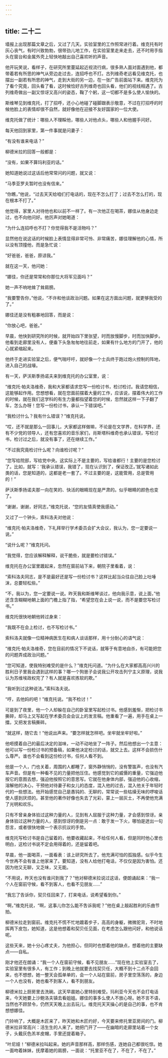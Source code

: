 ```yaml
---
---
---
```

title: 二十二
---



墙报上出现那篇文章之后，又过了几天。实验室里的工作照常进行着。维克托有时灰心丧气，有时兴致勃勃，很带劲儿地工作，在实验室里走来走去，还不时用手指头在窗台和金属外壳上轻快地敲出自己喜欢听的声音。

他开玩笑说，看样子，在研究所里蔓延起近视流行病，很多熟人面对面遇到他，都带着若有所思的神气从旁边走过去，连招呼也不打。古列维奇老远看见维克托，也摆出一副若有所思的神气，走到大街的另一边，在一张广告前面站下来。维克托为了看个究竟，回头看了看，这时候恰好古列维奇也回头看，他们的视线相遇了。古列维奇做出一副又惊讶又高兴的姿态，鞠了个躬，这一切都不是多么使人愉快的。

斯维琴见到维克托，打了招呼，还小心地碰了碰脚跟表示敬意，不过在打招呼的时候他脸上的表情却很不自然，就好像他在迎接不友好国家的一位大使。

维克托做了统计：哪些人不理睬他，哪些人对他点头，哪些人和他握手问好。

每天他回到家里，第一件事就是问妻子：

“有没有谁来电话？”

柳德米拉的回答一般都是：

“没有，如果不算玛利亚的话。”

她知道她说过这话后他常常问的问题，就又说：

“马季亚罗夫暂时也没有信来。”

“你瞧，”他说，“过去天天给咱们打电话的，现在不怎么打了；过去不怎么打的，现在根本不打了。”

他觉得，家里人对待他也和以前不一样了。有一次他正在喝茶，娜佳从他身边走过，也不向他问好。他厉声对她喝道：

“为什么连招呼也不打？你觉得我不是活物吗？”

显然他在说这话的时候脸上表情显得非常可怜、非常痛苦，娜佳理解他的心情，所以没有顶撞他，而是急忙说：

“好爸爸，爸爸，原谅我。”

就在这一天，他问她：

“娜佳，你还是常常和你那位大将军见面吗？”

她一声不响地耸了耸肩膀。

“我要警告你，”他说，“不许和他谈政治问题。如果在这方面出问题，就更够我受的了。”

娜佳还是没有粗暴地回答，而是说：

“你放心吧，爸爸。”

早晨，他快到研究所的时候，就开始四下里张望，时而放慢脚步，时而加快脚步。他看到走廊里没有人，便垂下头急匆匆地往前走，如果有什么地方的门开了，他的心就紧缩起来。

他终于走进实验室之后，便气喘吁吁，就好像一个士兵终于跑过炮火控制的阵地，进入自己的战壕。

有一天，萨沃斯季扬诺夫来到维克托的办公室里，说：

“维克托·帕夫洛维奇，我和大家都请求您写一份检讨书，检讨检讨。我请您相信，这能够起作用。您想想看，就在您面前摆着大量的工作，应该说，摆着伟大的工作的时候，就在我们这学科的有生力量都指望着您的时候，忽然就这样一下子翻了车，怎么办呀！您写一份检讨书，承认一下错误吧。”

“我检讨什么？我有什么错误？”维克托说。

“哎，还不就是那么一回事儿，大家都这样做嘛，不论是在文学界，在科学界，还有不少党的领导人，还有您喜欢的音乐家们，肖斯塔科维奇也承认错误，写检讨书，检讨过之后，就没有事了，还在继续工作。”

“不过我究竟检讨什么呢？向谁检讨呢？”

“您写给院部，写给党中央。这实际上不是主要的，写给谁都行！主要的是您检讨了。比如，就写：‘我承认错误，我错了，现在认识到了，保证改正。’就写诸如此类的话，您是知道的，这都是老一套了。不过主要的是，这能管用，总是管用的！”

萨沃斯季扬诺夫那一向在笑的、快活的眼睛现在是严肃的。似乎眼睛的颜色也变了。

“谢谢，谢谢，好同志，”维克托说，“您的友情真使我感动。”

又过了一个钟头，索科洛夫对他说：

“维克托·帕夫洛维奇，下礼拜举行学术委员会扩大会议，我认为，您一定要说一说。”

“说什么呢？”维克托问。

“我觉得，您应该解释解释，说干脆些，就是要检讨错误。”

维克托在办公室里踱起来，忽然在窗前站下来，朝院子里看着，说：

“索科洛夫同志，是不是最好还是写一份检讨书？这样比起当众往自己脸上吐唾沫，总要轻松些。”

“不，我以为，您一定要说一说。昨天我和斯维琴谈过，他向我示意，说上面，”他还含含糊糊地朝上面的门檐上指了指，“希望您在会上说一说，而不是要您写检讨书。”

维克托很快地朝他转过身来：

“我既不在会上检讨，也不写检讨书。”

索科洛夫就像一位精神病医生在和病人谈话那样，用十分耐心的语气说：

“维克托·帕夫洛维奇，您在目前的情况下不说话，就等于有意地自杀，有可能把您的问题弄成政治问题。”

“您可知道，使我特别难受的是什么？”维克托问道。“为什么在大家都高高兴兴的胜利日子里我会遇到这样的事？哪一个狗崽子会说我公开攻击列宁主义原理，说我认为苏维埃政权完了？有人就是喜欢拣软的欺。”

“我听到过这种说法。”索科洛夫说。

“哼，去他妈的吧！”维克托说。“我不检讨！”

可是到了夜里，他一个人却躲在自己的卧室里写起检讨书。他感到羞惭，把检讨书撕碎，却马上又写起在学术委员会会议上的发言稿。他重看了一遍，用手在桌上一擂，又把发言稿撕碎。

“就这样，随它去！”他说出声来。“要怎样就怎样吧。坐牢就坐牢好啦。”

他咂摸着自己的最后决定的滋味，一动不动地坐了一阵子。然后他想出一个主意：他可以写一份检讨书的预备稿，如果他决定检讨的话，就交上去。这样不会损伤什么尊严。谁也不会看到这份检讨书，任何人看不到。

他是一个人，门也关着，周围的人都睡了，窗外静悄悄的，没有警笛声，也没有汽车声音。但是有一种看不见的力量把他压住。他感觉到它的威慑的重量，它强迫他按它的意图去想，强迫他按照它的意思写。它就在他身体内部，强迫他的心收缩，溶解他的决心，干预他对待妻子和女儿的态度，混入他的过去，混入他关于年轻时代的一些想法。他开始感觉自己是愚钝的、无聊的，常常说一些枯燥无味的啰唆话使人感到厌烦的。甚至他的著作好像也失去了光彩，蒙上一层灰土，不再使他充满了光明和欢乐。

只有不曾亲身体验过这种力量的人，见到有人屈服于这种力量，才会感到惊讶。亲身体验过这种力量的人，感到惊讶的倒是另一点：敢于发一下火，哪怕是迸出一句怨言，或者很快地做一个表示抗议的手势。

维克托写检讨书是自己留着的，他要收藏起来，不给任何人看，但是同时他心里也明白，这检讨书说不定会用得着的，还是留着吧。

早晨，他一面喝茶，一面看表：该上研究所去了。他充满可怕的孤独感。似乎今生今世再不会有谁上他家来了。要知道，没有人给他打电话，不仅仅是因为害怕。还因为他又无聊，又乏味，又无能。

“不用说，昨天也没有谁问到我了？”他对柳德米拉说过这话，便朗诵起来：“我一个人在窗前守候，看不到客人，也看不见朋友……”

“我忘了告诉你，契贝任回来了，打来电话，说希望看到你。”

“啊，”维克托说，“啊，这事儿你怎么能不吿诉我呢？”他在桌上敲起胜利的乐曲节拍。

柳德米拉走到窗前。维克托不慌不忙地踱着步子，高高的身躯，微微驼背，不时地挥两下皮包，她知道，这是他想着和契贝任见面，在考虑怎么跟他问好，和他说话呢。

这些天来，她十分心疼丈夫，为他担心，但同时也想着他的缺点，想着他的主要缺点——自私。

刚才他还在朗诵：“我一个人在窗前守候，看不见朋友……”现在他上实验室去了，实验室里有很多人，有工作；到晚上他就要去找契贝任，大概不到十二点不会回来，也不想想，她一整天会孤单单的，会一个人站在窗前，房子里空荡荡的，身边一个人也没有，她也看不到客人，看不到朋友。

柳德米拉上厨房里去洗碗。这天早晨她心里特别难受。玛利亚今天也不会打电话来，今天她要上沙鲍洛夫镇去看姐姐。娜佳的事多么使人不放心呀。她不言不语，当然也不顾禁令，仍然天天晚上出去玩儿。维克托天天操心的是自己的事，也不肯想想娜佳。

门铃响了，大概是木匠来了，昨天她和木匠约好，今天要来修托里亚房间的门。柳德米拉非常高兴：活生生的人来了。她把门开了——在幽暗的走廊里站着一个女子，头戴灰色羔羊皮帽，手里还提着箱子。

“叶尼娅！”柳德米拉叫起来。她的声音那样高，那样伤感，连她自己都很吃惊。她一面吻着妹妹，抚摩着她的肩膀，一面说：“托里亚不在了，不在了，不在了。”